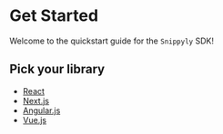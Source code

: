 # Get Started

Welcome to the quickstart guide for the `Snippyly` SDK!

## Pick your library

* [React]()
* [Next.js]()
* [Angular.js]()
* [Vue.js]()
